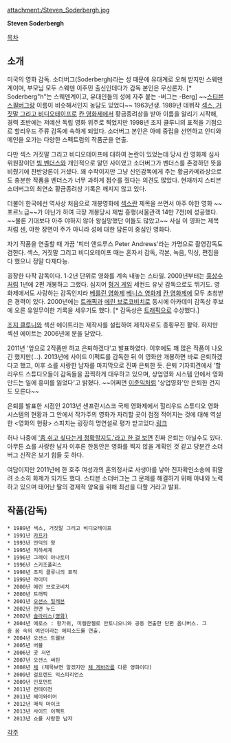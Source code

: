 attachment:/Steven_Soderbergh.jpg

'''Steven Soderbergh'''

[[목차]]

== 소개 ==
미국의 영화 감독. 소더버그(Soderbergh)라는 성 때문에 유대계로 오해 받지만 스웨덴계이며, 부모님 모두 스웨덴 이주민 출신인데다가 감독 본인은 무신론자. [* Soderberg"h"는 스웨덴계이고, 유대인들의 성에 자주 붙는 -버그는 -Berg] ~~[[스티븐 스필버그]]랑 이름이 비슷해서인지 농담도 있었다~~ 1963년생. 1989년 데뷔작 [[섹스, 거짓말 그리고 비디오테이프]]로 [[칸 영화제]]에서 황금종려상을 받아 이름을 알리기 시작해, 경력 초반에는 저예산 독립 영화 위주로 찍었지만 1998년 조지 클루니의 표적을 기점으로 할리우드 주류 감독에 속하게 되었다. 소더버그 본인은 아예 중립을 선언하고 인디와 메인을 오가는 다양한 스펙트럼의 작품군을 연출.

다만 섹스 거짓말 그리고 비디오테이프에 대하여 논란이 있었는데 당시 칸 영화제 심사위원장이던 [[빔 벤더스]]와 개인적으로 알던 사이였고 소더버그가 벤더스를 존경하던 뜻을 비췄기에 찬반양론이 거셌다. 꽤 수작이지만 그냥 신인감독에게 주는 황금카메라상으로도 충분한 작품을 벤더스가 너무 과하게 점수를 줬다는 의견도 많았다. 현재까지 스티븐 소더버그의 최연소 황금종려상 기록은 깨지지 않고 있다. 

더불어 한국에선 역사상 처음으로 개봉영화에 [[섹스]]란 제목을 쓰면서 아주 야한 영화 ~~포르노급~~가 아닌가 하여 극장 개봉당시 제법 흥행(서울관객 14만 7천)에 성공했다. ~~물론 기대보다 아주 야하지 않아 왕실망했단 이들도 많았고~~ 사실 이 영화는 제목처럼 센, 야한 장면이 주가 아니라 성에 대한 담론이 중심인 영화다.

자기 작품을 연출할 때 가끔 '피터 앤드루스 Peter Andrews'라는 가명으로 촬영감독도 겸한다. 섹스, 거짓말 그리고 비디오테이프 때는 혼자서 감독, 각본, 녹음, 믹싱, 편집을 다 했으니 정말 다재다능.

굉장한 다작 감독이다. 1-2년 단위로 영화를 계속 내놓는 스타일. 2009년부터는 [[홍상수]]처럼 1년에 2편 개봉하고 그랬다. 심지어 [[헝거 게임]] 세컨드 유닛 감독으로도 뛰기도. 영화제에서도 사랑하는 감독인지라 [[베를린 영화제]] [[베니스 영화제]] [[칸 영화제]]에 모두 초청받은 경력이 있다. 2000년에는 [[트래픽]]과 [[에린 브로코비치]]로 동시에 아카데미 감독상 후보에 오른 유일무이한 기록을 세우기도 했다. [* 감독상은 [[트래픽]]으로 수상했다.]

[[조지 클루니]]와 섹션 에이트라는 제작사를 설립하여 제작자로도 종횡무진 활약. 하지만 섹션 에이트는 2006년에 문을 닫았다.

2011년 '앞으로 2작품만 하고 은퇴하겠다'고 발표하였다. 이후에도 꽤 많은 작품이 나오긴 했지만(…). 2013년에 사이드 이펙트를 감독한 뒤 이 영화만 개봉하면 바로 은퇴하겠다고 했고, 이후 쇼를 사랑한 남자를 마지막으로 진짜 은퇴한 듯. 은퇴 기자회견에서 '할리우드 스튜디오들이 감독들을 끔찍하게 대우하고 있으며, 상업영화 시스템 안에서 영화 만드는 일에 흥미를 잃었다'고 밝혔다. ~~어쩌면 [[이준익]]처럼 '상업영화'만 은퇴한 건지도 모른다~~ 

은퇴를 발표한 시점인 2013년 샌프란시스코 국제 영화제에서 헐리우드 스튜디오 영화 시스템의 현황과 그 안에서 작가주의 영화가 자리할 곳이 점점 적어지는 것에 대해 역설한 <영화의 현황> 스피치는 굉장히 명연설로 평가 받고있다.[http://itsgut.tistory.com/691 링크] 

허나 나중에 [http://www.huffingtonpost.com/2011/09/05/steven-soderbergh-not-retiring-sabbatical_n_949124.html '좀 쉬고 싶다는게 정확할지도.'라고 한 걸 보면] 진짜 은퇴는 아닐수도 있다. 아무튼 쇼를 사랑한 남자 이후론 한동안은 영화를 찍지 않을 계획인 것 같고 당분간 소더버그 신작은 보기 힘들 듯 하다.

여담이지만 2011년에 한 호주 여성과의 혼외정사로 사생아를 낳아 친자확인소송에 휘말려 소소히 화제가 되기도 했다. 스티븐 소더버그는 그 문제를 해결하기 위해 아내와 노력하고 있으며 태어난 딸의 경제적 양육을 위해 최선을 다할 거라고 발표.  

== 작품(감독) ==
 * 1989년 섹스, 거짓말 그리고 비디오테이프
 * 1991년 [[카프카]]
 * 1993년 언덕의 왕
 * 1995년 지하세계
 * 1996년 그레이 아나토미
 * 1996년 스키조폴리스
 * 1998년 조지 클루니의 표적
 * 1999년 라이미
 * 2000년 에린 브로코비치
 * 2000년 트래픽
 * 2001년 [[오션스 일레븐]]
 * 2002년 전면 누드
 * 2002년 [[솔라리스(영화)]]
 * 2004년 에로스 : 왕가위, 미켈란젤로 안토니오니와 공동 연출한 단편 옴니버스. 그중 꿈 속의 여인이라는 에피소드를 연출.
 * 2004년 오션스 트웰브
 * 2005년 버블
 * 2006년 굿 저먼
 * 2007년 오션스 써틴
 * 2008년 [[체]] (제목보면 알겠지만 [[체 게바라]]를 다룬 영화이다)
 * 2009년 걸프렌드 익스피리언스
 * 2009년 인포먼트
 * 2011년 컨테이전
 * 2011년 헤이와이어
 * 2012년 매직 마이크
 * 2013년 사이드 이펙트
 * 2013년 쇼를 사랑한 남자
[[각주]]

